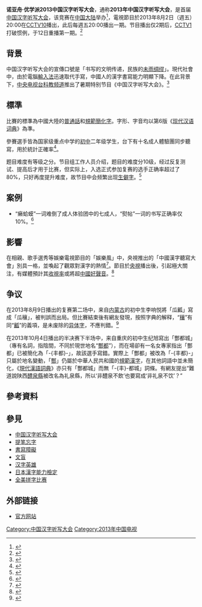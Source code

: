 {{Infobox television
| 名稱 = 诺亚舟·优学派2013中国汉字听写大会
| 圖片 = 中国汉字听写大会 2013.svg
| caption = 2013年中国汉字听写大会标志
| 别名      = 2013年中国汉字听写大会
| 分類 = 暑期特别节目、原创文化类电视节目
| 总导演 = 关正文
| 导演      = 苗苗、杨乐
| 顾问   = [[胡占凡|胡占凡]]、[[李卫红|李卫红]]（总顾问）<br />[[江蓝生|江蓝生]]（学术顾问）
| 编剧   = 刘景文、关宇暄
| 剪辑   = 任徐
| 助理导演  = 刘桐、谢宇、吕超
| 摄影      =郭飞
| 监制      = 金越
| 制作公司  = [[实力电传|实力电传]]制作群
| 拍摄地    = 北京科技大学天津学院
| 标语 = 書寫的文明傳遞，民族的未雨綢繆
| 國家 = {{CHN}} 
| 語言 = [[规范汉字|规范汉字]]、[[普通話|普通話]]
| 首屆冠軍 = 浙江队（陆佳蕾）
| 製片人 = 王晓斌、吕雁
| 每集長 = 1时40分
| 頻道 = [[CCTV-10|CCTV-10 科教]]、[[CCTV-1|CCTV-1 综合]]
| 開始 = 2013年8月2日
| 結束 = 2013年10月18日
| website =http://tingxie.cntv.cn/
}}

'''诺亚舟·优学派2013中国汉字听写大会'''，通称'''2013年中国汉字听写大会'''，是首届[[中国汉字听写大会|中国汉字听写大会]]，该竞赛在[[中国大陆|中国大陆]]举办<ref>{{cite news|url=http://biz.cnr.cn/ygkx/201308/t20130814_513315233.shtml|title=拯救汉字危机 诺亚舟优学派携央视共推《中国汉字听写大会》|publisher=中国广播网商业频道|date=2013-08-14|access-date=2013-08-31|archive-url=https://web.archive.org/web/20131030000009/http://biz.cnr.cn/ygkx/201308/t20130814_513315233.shtml|archive-date=2013-10-30|dead-url=yes}}</ref>，電視節目於2013年8月2日（週五）20:00在[[CCTV10|CCTV10]]播出，此后每週五20:00播出一期。节目播出仅2期后，[[CCTV1|CCTV1]]打破惯例，于12日重播第一期。<ref>{{cite news|url=http://finance.ifeng.com/a/20130816/10451385_0.shtml|title=《中国汉字听写大会》进入CCTV 1晚间档|publisher=长春晚报|date=2013-08-16|accessdate=2013-08-31|archive-date=2013-10-29|archive-url=https://web.archive.org/web/20131029202514/http://finance.ifeng.com/a/20130816/10451385_0.shtml|dead-url=no}}</ref>

== 背景 ==
{{Main|提笔忘字}}
中国汉字听写大会的宣傳口號是「书写的文明传递，民族的[[wikt:未雨绸缪|未雨绸缪]]」。現代社會中，由於電腦[[輸入法|輸入法]]迅速取代手寫，中國人的漢字書寫能力明顯下降。在此背景下，[[中央电视台科教频道|中央电视台科教频道]]推出了暑期特别节目《中国汉字听写大会》。<ref>{{cite news|url=http://paper.people.com.cn/rmrbhwb/html/2013-05/15/content_1239980.htm?div=-1|title=“汉字保卫战”正当时|publisher=人民日报海外版|date=2013-05-15|access-date=2013-08-31|archive-url=https://web.archive.org/web/20131022063651/http://paper.people.com.cn/rmrbhwb/html/2013-05/15/content_1239980.htm?div=-1|archive-date=2013-10-22|dead-url=yes}}</ref>

== 標準 ==
比賽的標準為中國大陸的[[普通話|普通話]]和[[规范汉字|規範簡化字]]。字形、字音均以第6版《[[现代汉语词典|现代汉语词典]]》為準。

參賽選手皆為国家级重点中学的[[初中|初中]]二年级学生，台下有十名成人體驗團同步聽寫，用於統計正確率<ref>{{cite news|author=金力维|title=《中国汉字听写大会》新闻主播集体助阵|url=http://ent.sina.com.cn/v/m/2013-08-02/14503978945.shtml|accessdate=2013-10-18|newspaper=新浪网|date=2013年8月2日|archive-date=2019-10-24|archive-url=https://web.archive.org/web/20191024092855/http://ent.sina.com.cn/v/m/2013-08-02/14503978945.shtml|dead-url=no}}</ref>。

题目难度有等级之分。节目组工作人员介绍，题目的难度分10级，经过反复测试、提高后才用于比赛，但实际上，入选正式参加复赛的选手正确率超过了80%，只好再度提升难度，故节目中会频繁出现[[生僻字|生僻字]]。<ref>{{cite news|url=http://bjwb.bjd.com.cn/html/2013-08/26/content_102875.htm|title=“汉字听写大会”不为娱乐而生|publisher=北京晚报|date=2013-08-26|deadurl=yes|archiveurl=https://archive.is/20130831052141/http://bjwb.bjd.com.cn/html/2013-08/26/content_102875.htm|archivedate=2013-08-31|accessdate=2013-08-31}}</ref>

== 案例 ==
*“癞蛤蟆”一词难倒了成人体验团中的七成人，“熨帖”一词的书写正确率仅10%。<ref>{{cite news|url=http://hb.qq.com/a/20130830/003320.htm|title=提笔忘字者达九成 汉字怎成了“熟悉的陌生人”|publisher=楚天金报|date=2013-08-03|deadurl=yes|archiveurl=https://web.archive.org/web/20160307041449/http://hb.qq.com/a/20130830/003320.htm|archivedate=2016-03-07|accessdate=2013-08-31}}</ref>

== 影響 ==
在相親、歌手選秀等娛樂電視節目的「娛樂風」中，央視推出的「中國漢字聽寫大會」別具一格，並喚起了觀眾對漢字的熱情<ref>{{cite news|url=http://news.xinhuanet.com/politics/2013-08/28/c_125263056.htm|title=《中国汉字听写大会》的文化反思|publisher=中国文明网|date=2013-08-28}}</ref>。節目於[[中国中央电视台|央視]]播出後，引起極大關注，有媒體預計其[[收視率|收視率]]或將超[[中國好聲音|中國好聲音]]。<ref>{{cite news|url=http://news.xinhuanet.com/ent/2013-08/30/c_125286089.htm|title=CCTV-1八点档给力 汉字听写第五期收视或超好声音|publisher=新华娱乐|date=2013-08-30}}</ref>

== 争议 ==
在2013年8月9日播出的复赛第二场中，来自[[内蒙古|内蒙古]]的初中生李响悦將「瓜瓤」寫成「瓜穰」，被判誤而出局。但比賽結束後有網友發現，按照字典的解释，“[[wikt:穰|穰]]”有同“[[wikt:瓤|瓤]]”的義項，是未废除的[[异体字|异体字]]，不應判錯。<ref>{{cite news|url=http://e.chengdu.cn/html/2013-08/11/content_418282.htm|title=“听写汉字”秒杀真人秀 这个夏天，让我们提笔写汉字|publisher=成都商报|date=2013-08-11|accessdate=2013-08-31|archive-date=2019-12-20|archive-url=https://web.archive.org/web/20191220014409/https://e.chengdu.cn/html/2013-08/11/content_418282.htm|dead-url=no}}</ref>

在2013年10月4日播出的半决赛下半场中，来自重庆的初中生纪旭寫出「酆都城」（專有名詞，指陰間，不同於現世地名“[[酆都|酆都]]”），而在場卻有一名女專家指出「酆都」已被簡化為「-{丰都}-」，故該選手寫錯。實際上「酆都」被改為「-{丰都}-」只屬於地名變動，「[[酆|酆]]」仍屬於中華人民共和國的[[規範漢字|規範漢字]]，在其他詞語中並未簡化，《[[現代漢語詞典|現代漢語詞典]]》亦只有「酆都城」而無「-{丰}-都城」詞條。有網友提出“難道說陕西[[醴泉縣|醴泉縣]]被改名為礼泉縣，所以‘非醴泉不飲’也要寫成‘非礼泉不饮’？”{{FACT}}

== 參考資料 ==
{{Reflist}}

== 參見 ==
* [[中国汉字听写大会|中国汉字听写大会]]
* [[提笔忘字|提笔忘字]]
* [[書寫障礙|書寫障礙]]
* [[文盲|文盲]]
* [[汉字英雄|汉字英雄]]
* [[日本漢字能力檢定|日本漢字能力檢定]]
* [[全美拼字比赛|全美拼字比赛]]

== 外部链接 ==
*[http://tingxie.cntv.cn/ 官方网站]{{Wayback|url=http://tingxie.cntv.cn/ |date=20200118104252 }}

{{中国汉字听写大会节目表}}
[[Category:中国汉字听写大会|Category:中国汉字听写大会]]
[[Category:2013年中国电视|Category:2013年中国电视]]